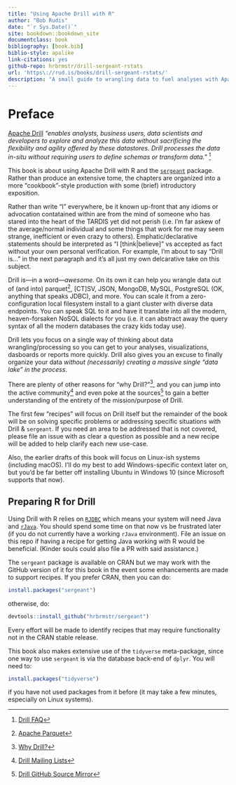 ```yaml
--- 
title: "Using Apache Drill with R"
author: "Bob Rudis"
date: "`r Sys.Date()`"
site: bookdown::bookdown_site
documentclass: book
bibliography: [book.bib]
biblio-style: apalike
link-citations: yes
github-repo: hrbrmstr/drill-sergeant-rstats
url: 'https\://rud.is/books/drill-sergeant-rstats/'
description: "A small guide to wrangling data to fuel analyses with Apache Drill and R"
---
```


# Preface {-}

[Apache Drill](https://drill.apache.org/) _"enables analysts, business users, data scientists and developers to explore and analyze this data without sacrificing the flexibility and agility offered by these datastores. Drill processes the data in-situ without requiring users to define schemas or transform data."_ ^[[Drill FAQ](https://drill.apache.org/faq/)]

This book is about using Apache Drill with R and the [`sergeant`](https://github.com/hrbrmstr/sergeant) package. Rather than produce an extensive tome, the chapters are organized into a more "cookbook"-style production with some (brief) introductory exposition.

Rather than write "I" everywhere, be it known up-front that any idioms or advocation contatained within are from the mind of someone who has stared into the heart of the TARDIS yet did not perish (i.e. I'm far askew of the average/normal individual and some things that work for me may seem strange, inefficient or even crazy to others). Emphatic/declarative statements should be interpreted as "I [think|believe]" vs accepted as fact without your own personal verification. For example, I'm about to say "Drill is&hellip;" in the next paragraph and it's all just my own delcarative take on this subject.

Drill is---in a word---_awesome_. On its own it can help you wrangle data out of (and into) parquet^[[Apache Parquet](https://parquet.apache.org/)], [CT]SV, JSON, MongoDB, MySQL, PostgreSQL (OK, anything that speaks JDBC), and more. You can scale it from a zero-configuration local filesystem install to a giant cluster with diverse data endpoints. You can speak SQL to it and have it translate into all the modern, heaven-forsaken NoSQL dialects for you (i.e. it can abstract away the query syntax of all the modern databases the crazy kids today use).

Drill lets you focus on a single way of thinking about data wrangling/processing so you can get to your analyses, visualizations, dasboards or reports more quickly. Drill also gives you an excuse to finally organize your data _without (necessarily) creating a massive single "data lake" in the process_. 

There are plenty of other reasons for "why Drill?"^[[Why Drill?](https://drill.apache.org/docs/why-drill/)], and you can jump into the active community^[[Drill Mailing Lists](https://drill.apache.org/mailinglists/)]  and even poke at the sources^[[Drill GitHub Source Mirror](https://github.com/apache/drill)] to gain a better understanding of the entirety of the mission/purpose of Drill.

The first few "recipes" will focus on Drill itself but the remainder of the book will be on solving specific problems or addressing specific situations with Drill & `sergeant`. If you need an area to be addressed that is not covered, please file an issue with as clear a question as possible and a new recipe will be added to help clarify each new use-case.

Also, the earlier drafts of this book will focus on Linux-ish systems (including macOS). I'll do my best to add Windows-specific context later on, but you'd be far better off installing Ubuntu in Windows 10 (since Microsoft supports that now).

## Preparing R for Drill

Using Drill with R relies on [`RJDBC`](https://www.rforge.net/RJDBC/) which means your system will need Java and [`rJava`](https://CRAN.R-project.org/package=rJava). You should spend some time on that now vs be frustrated later (if you do not currently have a working `rJava` environment). File an issue on this repo if having a recipe for getting Java working with R would be beneficial. (Kinder souls could also file a PR with said assistance.)

The `sergeant` package is available on CRAN but we may work with the GitHub version of it for this book in the event some enhancements are made to support recipes. If you prefer CRAN, then you can do:

```r
install.packages("sergeant")
```

otherwise, do:

```r
devtools::install_github("hrbrmstr/sergeant")
```

Every effort will be made to identify recipes that may require functionality not in the CRAN stable release.

This book also makes extensive use of the `tidyverse` meta-package, since one way to use `sergeant` is via the database back-end of `dplyr`. You will need to:

```r
install.packages("tidyverse")
```

if you have not used packages from it before (it may take a few minutes, especially on Linux systems).